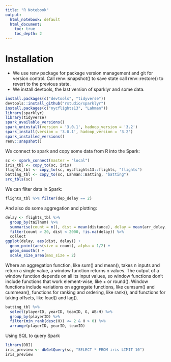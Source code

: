 ```yaml
---
title: "R Notebook"
output:
  html_notebook: default
  html_document:
    toc: true
    toc_depth: 2
---
```


# Installation

* We use renv package for package version management and git for version control. Call renv::snapshot() to save state call renv::restore() to revert to the previous state.
* We install devtools, the last version of sparklyr and some data.

```r
install.packages(c("devtools", "tidyverse"))
devtools::install_github("rstudio/sparklyr")
install.packages(c("nycflights13", "Lahman"))
library(sparklyr)
library(tidyverse)
spark_available_versions()
spark_uninstall(version = '3.0.1', hadoop_version = '3.2')
spark_install(version = '3.0.1', hadoop_version = '3.2')
spark_installed_versions()
renv::snapshot()
```

We connect to spark and copy some data from R into the Spark:

```r

sc <- spark_connect(master = "local")
iris_tbl <- copy_to(sc, iris)
flights_tbl <- copy_to(sc, nycflights13::flights, "flights")
batting_tbl <- copy_to(sc, Lahman::Batting, "batting")
src_tbls(sc)

```

We can filter data in Spark:

```r
flights_tbl %>% filter(dep_delay == 2)
```

And also do some aggregation and plotting:

```r
delay <- flights_tbl %>%
  group_by(tailnum) %>%
  summarise(count = n(), dist = mean(distance), delay = mean(arr_delay, na.rm = TRUE)) %>%
  filter(count > 20, dist < 2000, !is.na(delay)) %>%
  collect
ggplot(delay, aes(dist, delay)) +
  geom_point(aes(size = count), alpha = 1/2) +
  geom_smooth() +
  scale_size_area(max_size = 2)
```

Where an aggregation function, like sum() and mean(), takes n inputs and return a single value, a window function returns n values. The output of a window function depends on all its input values, so window functions don’t include functions that work element-wise, like + or round(). Window functions include variations on aggregate functions, like cumsum() and cummean(), functions for ranking and ordering, like rank(), and functions for taking offsets, like lead() and lag().
 
```r
batting_tbl %>%
  select(playerID, yearID, teamID, G, AB:H) %>%
  group_by(playerID) %>%
  filter(min_rank(desc(H)) <= 2 & H > 0) %>%
  arrange(playerID, yearID, teamID) 

```

Using SQL to query Spark

```r
library(DBI)
iris_preview <- dbGetQuery(sc, "SELECT * FROM iris LIMIT 10")
iris_preview
```




